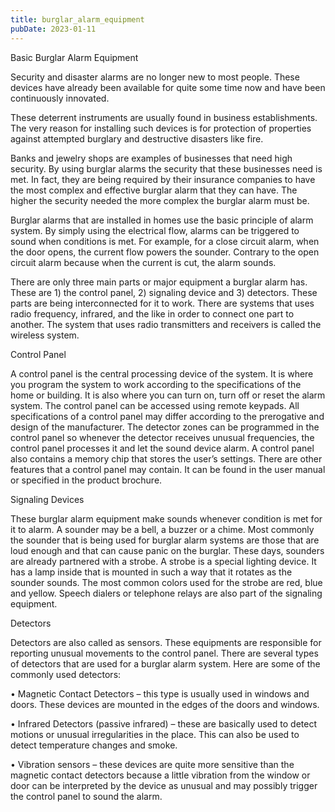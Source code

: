 ```yaml
---
title: burglar_alarm_equipment
pubDate: 2023-01-11
---
```


Basic Burglar Alarm Equipment


Security and disaster alarms are no longer new to most people. These devices have already been available for quite some time now and have been continuously innovated. 

These deterrent instruments are usually found in business establishments. The very reason for installing such devices is for protection of properties against attempted burglary and destructive disasters like fire.

Banks and jewelry shops are examples of businesses that need high security. By using burglar alarms the security that these businesses need is met. In fact, they are being required by their insurance companies to have the most complex and effective burglar alarm that they can have. The higher the security needed the more complex the burglar alarm must be. 

Burglar alarms that are installed in homes use the basic principle of alarm system. By simply using the electrical flow, alarms can be triggered to sound when conditions is met. For example, for a close circuit alarm, when the door opens, the current flow powers the sounder. Contrary to the open circuit alarm because when the current is cut, the alarm sounds. 

There are only three main parts or major equipment a burglar alarm has. These are 1) the control panel, 2) signaling device and 3) detectors. These parts are being interconnected for it to work. There are systems that uses radio frequency, infrared, and the like in order to connect one part to another. The system that uses radio transmitters and receivers is called the wireless system.

Control Panel

A control panel is the central processing device of the system. It is where you program the system to work according to the specifications of the home or building. It is also where you can turn on, turn off or reset the alarm system. The control panel can be accessed using remote keypads. All specifications of a control panel may differ according to the prerogative and design of the manufacturer. The detector zones can be programmed in the control panel so whenever the detector receives unusual frequencies, the control panel processes it and let the sound device alarm. A control panel also contains a memory chip that stores the user’s settings. There are other features that a control panel may contain. It can be found in the user manual or specified in the product brochure.

Signaling Devices

These burglar alarm equipment make sounds whenever condition is met for it to alarm. A sounder may be a bell, a buzzer or a chime. Most commonly the sounder that is being used for burglar alarm systems are those that are loud enough and that can cause panic on the burglar. These days, sounders are already partnered with a strobe. A strobe is a special lighting device. It has a lamp inside that is mounted in such a way that it rotates as the sounder sounds. The most common colors used for the strobe are red, blue and yellow. Speech dialers or telephone relays are also part of the signaling equipment. 

Detectors

Detectors are also called as sensors. These equipments are responsible for reporting unusual movements to the control panel. There are several types of detectors that are used for a burglar alarm system. Here are some of the commonly used detectors:

•	Magnetic Contact Detectors – this type is usually used in windows and doors. These devices are mounted in the edges of the doors and windows. 

•	Infrared Detectors (passive infrared) – these are basically used to detect motions or unusual irregularities in the place. This can also be used to detect temperature changes and smoke. 

•	Vibration sensors – these devices are quite more sensitive than the magnetic contact detectors because a little vibration from the window or door can be interpreted by the device as unusual and may possibly trigger the control panel to sound the alarm.